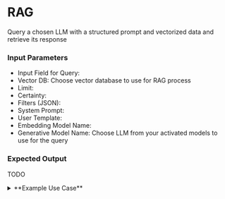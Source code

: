 # RAG

Query a chosen LLM with a structured prompt and vectorized data and retrieve its response

### Input Parameters

- Input Field for Query:
- Vector DB: Choose vector database to use for RAG process
- Limit:
- Certainty:
- Filters (JSON):
- System Prompt:
- User Template:
- Embedding Model Name:
- Generative Model Name: Choose LLM from your activated models to use for the query

### Expected Output

TODO

<details>
<summary>**Example Use Case**</summary>

TODO

</details>